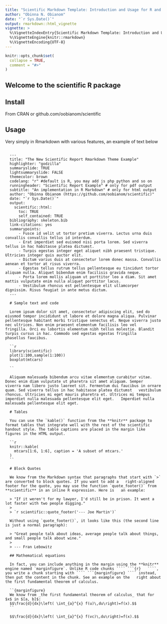 ```yaml
---
title: "Scientific Markdown Template: Introduction and Usage for R and RMarkdown"
author: "Obinna N. Obianom"
date: "`r Sys.Date()`"
output: rmarkdown::html_vignette
vignette: >
  %\VignetteIndexEntry{Scientific Markdown Template: Introduction and Usage for R and RMarkdown}
  %\VignetteEngine{knitr::rmarkdown}
  %\VignetteEncoding{UTF-8}
---
```

```r
knitr::opts_chunk$set(
  collapse = TRUE,
  comment = "#>"
)
```

## Welcome to the scientific R package

## Install

From CRAN or github.com/oobianom/scientific

## Usage 

Very simply in Rmarkdown with various features, an example of text below

```
  
  ---
  title: "The New Scientific Report Rmarkdown Theme Example"
  highlighter: "godzilla"
  summaryslide: TRUE
  lightsummaryslide: FALSE
  themecolor: brown
  codelang: "r" #default is R, you may add js php python and so on
  runningheader: "Scientific Report Example" # only for pdf output
  subtitle: "An implementation in R Markdown" # only for html output
  author: "Obinna Obianom (https://github.com/oobianom/scientific)"
  date: "`r Sys.Date()`"
  output:
    scientific::html: 
      toc: TRUE
      self_contained: TRUE
  bibliography: skeleton.bib
  link-citations: yes
  summarypoints:
      - Fusce id velit ut tortor pretium viverra. Lectus urna duis convallis convallis tellus id interdum. 
      - Erat imperdiet sed euismod nisi porta lorem. Sed viverra tellus in hac habitasse platea dictumst. 
      - Turpis egestas integer eget aliquet nibh praesent tristique. Ultricies integer quis auctor elit. 
      - Dictum varius duis at consectetur lorem donec massa. Convallis aenean et tortor at risus viverra. 
      - Egestas tellus rutrum tellus pellentesque eu tincidunt tortor aliquam nulla. Aliquet bibendum enim facilisis gravida neque. 
      - Porta lorem mollis aliquam ut porttitor leo a diam. Sit amet mattis vulputate enim nulla aliquet porttitor lacus. 
      - Vestibulum rhoncus est pellentesque elit ullamcorper dignissim. Risus feugiat in ante metus dictum. 
  ---
  
  # Sample text and code
  
  Lorem ipsum dolor sit amet, consectetur adipiscing elit, sed do eiusmod tempor incididunt ut labore et dolore magna aliqua. Pulvinar   pellentesque habitant morbi tristique senectus et. Neque viverra justo nec ultrices. Non enim praesent elementum facilisis leo vel   fringilla. Orci eu lobortis elementum nibh tellus molestie. Blandit turpis cursus in hac. Commodo sed egestas egestas fringilla   phasellus faucibus. 
  
  ``r
  library(scientific)
  plot(1:100,sample(1:100))
  boxplot(mtcars)
  
  ``
  
  Aliquam malesuada bibendum arcu vitae elementum curabitur vitae. Donec enim diam vulputate ut pharetra sit amet aliquam. Semper   viverra nam libero justo laoreet sit. Fermentum dui faucibus in ornare quam. Sed viverra tellus in hac habitasse platea dictumst   vestibulum rhoncus. Ultricies mi eget mauris pharetra et. Ultrices mi tempus imperdiet nulla malesuada pellentesque elit eget.   Imperdiet nulla malesuada pellentesque elit eget.
  
  # Tables
  
  You can use the `kable()` function from the **knitr** package to format tables that integrate well with the rest of the scientific   handout style. The table captions are placed in the margin like figures in the HTML output.
  
  ``r
  knitr::kable(
    mtcars[1:6, 1:6], caption = 'A subset of mtcars.'
  )
  ``
  
  # Block Quotes
  
  We know from the Markdown syntax that paragraphs that start with `>` are converted to block quotes. If you want to add a   right-aligned footer for the quote, you may use the function `quote_footer()` from **scientific** in an inline R expression. Here is   an example:
  
  > "If it weren't for my lawyer, I'd still be in prison. It went a lot faster with two people digging."
  >
  > `r scientific::quote_footer('--- Joe Martin')`
  
  Without using `quote_footer()`, it looks like this (the second line is just a normal paragraph):
  
  > "Great people talk about ideas, average people talk about things, and small people talk about wine."
  >
  > --- Fran Lebowitz
  
  ## Mathematical equations
  
  In fact, you can include anything in the margin using the **knitr** engine named `marginfigure`. Unlike R code chunks ```` ```{r}   ````, you write a chunk starting with ```` ```{marginfigure} ```` instead, then put the content in the chunk. See an example on the   right about the first fundamental theorem of calculus.
  
  ``{marginfigure}
  We know from _the first fundamental theorem of calculus_ that for $x$ in $[a, b]$:
  $$\frac{d}{dx}\left( \int_{a}^{x} f(u)\,du\right)=f(x).$$
  ``
  
  $$\frac{d}{dx}\left( \int_{a}^{x} f(vc)\,du\right)=f(x).$$
  
```
  
